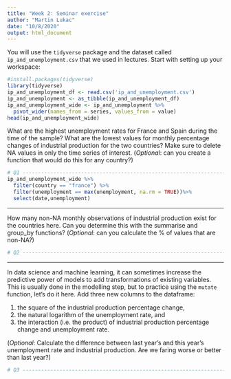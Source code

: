 ```yaml
---
title: "Week 2: Seminar exercise"
author: "Martin Lukac"
date: "10/8/2020"
output: html_document
---
```


You will use the `tidyverse` package and the dataset called `ip_and_unemployment.csv` that we used in lectures. Start with setting up your workspace:

```r
#install.packages(tidyverse)
library(tidyverse)
ip_and_unemployment_df <- read.csv('ip_and_unemployment.csv')
ip_and_unemployment <- as_tibble(ip_and_unemployment_df)
ip_and_unemployment_wide <- ip_and_unemployment %>%
  pivot_wider(names_from = series, values_from = value)
head(ip_and_unemployment_wide)
```
    
What are the highest unemployment rates for France and Spain during the time of the sample?  What are the lowest values for monthly percentage changes of industrial production for the two countries? Make sure to delete NA values in only the time series of interest. (_Optional_: can you create a function that would do this for any country?)

```r
# Q1 --------------------------------------------------------------------------
ip_and_unemployment_wide %>%
  filter(country == "france") %>%
  filter(unemployment == max(unemployment, na.rm = TRUE))%>%
  select(date,unemployment)
```

-----

How many non-NA monthly observations of industrial production exist for the countries here. Can you  determine this with the summarise and group_by functions? (_Optional_: can you calculate the % of values that are non-NA?)

```r
# Q2 --------------------------------------------------------------------------


```

-----

In data science and machine learning, it can sometimes increase the predictive power of models to add transformations of existing variables. This is usually done in the modelling step, but to practice using the `mutate` function, let's do it here. Add three new columns to the dataframe: 

  1. the square of the industrial production percentage change, 
  2. the natural logarithm of the unemployment rate, and 
  3. the interaction (i.e. the product) of industrial production percentage change and unemployment rate.
  
(_Optional_: Calculate the difference between last year's and this year's unemployment rate and industrial production. Are we faring worse or better than last year?)

```r
# Q3 --------------------------------------------------------------------------


```
